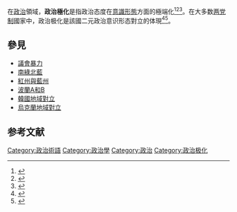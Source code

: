 {{Expand language|1=en|time=2021-02-08T22:52:49+00:00}}
在[[政治|政治]]領域，'''政治極化'''是指政治态度在[[意識形態|意識形態]]方面的極端化<ref name="dimaggio-96">{{Cite journal|title=Have American's Social Attitudes Become More Polarized?|url=http://educ.jmu.edu/~brysonbp/pubs/PBJ.pdf|last=DiMaggio|first=Paul|last2=Evans, John|date=1 November 1996|journal=American Journal of Sociology|issue=3|doi=10.1086/230995|volume=102|pages=690–755|last3=Bryson, Bethany|access-date=2020-11-03|archive-date=2016-03-04|archive-url=https://web.archive.org/web/20160304022840/http://educ.jmu.edu/~brysonbp/pubs/PBJ.pdf|dead-url=yes}}</ref><ref name="baldassarri-08">{{Cite journal|title=Partisans without Constraint: Political Polarization and Trends in American Public Opinion|url=https://archive.org/details/sim_american-journal-of-sociology_2008-09_114_2/page/408|last=Baldassarri|first=Delia|last2=Gelman, Andrew|date=1 September 2008|journal=American Journal of Sociology|issue=2|doi=10.1086/590649|volume=114|pages=408–446|bibcode=10.1.1.69.255}}</ref><ref name="fiorina-08">{{Cite journal|title=Political Polarization in the American Public|last=Fiorina|first=Morris P.|last2=Abrams, Samuel J.|date=1 June 2008|journal=Annual Review of Political Science|issue=1|doi=10.1146/annurev.polisci.11.053106.153836|volume=11|pages=563–588|archivedate=17 June 2012|subscription=free}}</ref>。在大多数[[兩黨制|两党制]]國家中，政治极化是該國二元政治意识形态對立的体現<ref name="abramowitz-08">{{Cite journal|title=Is Polarization a Myth?|url=https://semanticscholar.org/paper/8201173984497cef22b59d5c317f2f0f00e12108|last=Abramowitz|first=Alan I.|last2=Saunders, Kyle L.|date=27 March 2008|journal=The Journal of Politics|issue=2|doi=10.1017/S0022381608080493|volume=70|page=542|access-date=2020-11-03|archive-date=2021-03-17|archive-url=https://web.archive.org/web/20210317153331/https://www.semanticscholar.org/paper/Is-Polarization-a-Myth-Abramowitz-Saunders/8201173984497cef22b59d5c317f2f0f00e12108|dead-url=no}}</ref><ref name="bafumi-09">{{Cite journal|title=A New Partisan Voter|url=http://ftp.columbia.edu/cu/alliance/documents/EDF/Monday/Shapiro_Bafumi_reading.pdf|last=Bafumi|first=Joseph|last2=Shapiro, Robert Y.|date=27 January 2009|journal=The Journal of Politics|issue=1|doi=10.1017/S0022381608090014|volume=71|page=1|access-date=2020-11-03|archive-date=2016-03-04|archive-url=https://web.archive.org/web/20160304054043/http://ftp.columbia.edu/cu/alliance/documents/EDF/Monday/Shapiro_Bafumi_reading.pdf|dead-url=no}}</ref>。

== 參見 ==
* [[議會暴力|議會暴力]]
* [[南綠北藍|南綠北藍]]
* [[紅州與藍州|紅州與藍州]]
* [[波蘭A和B|波蘭A和B]]
* [[韓國地域對立|韓國地域對立]]
* [[烏克蘭地域對立|烏克蘭地域對立]]

== 参考文献 ==
{{Reflist}}

[[Category:政治術語|Category:政治術語]]
[[Category:政治學|Category:政治學]]
[[Category:政治|Category:政治]]
[[Category:政治极化|Category:政治极化]]